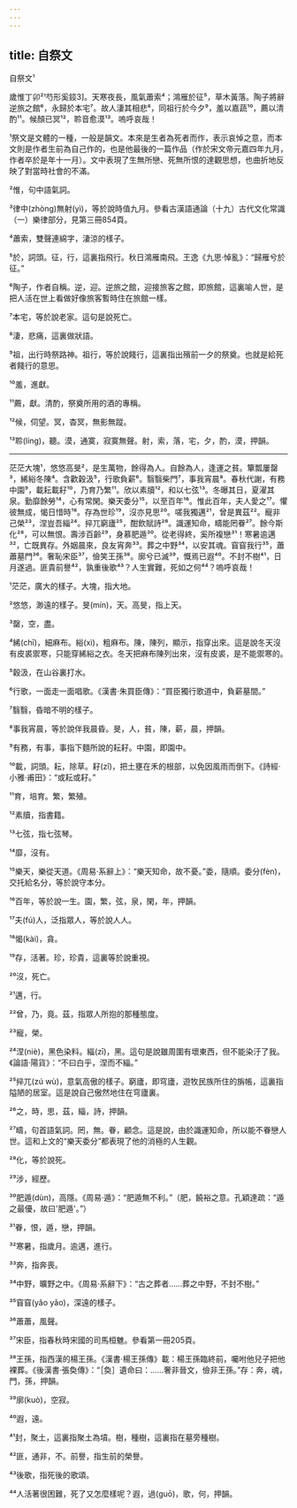 ```yaml
---
---
---
```

title: 自祭文
---




自祭文¹

歲惟丁卯²芍形奚鋄3]。天寒夜長，風氣蕭索⁴；鴻雁於征⁵，草木黃落。陶子將辭逆旅之館⁶，永歸於本宅⁷。故人淒其相悲⁸，同祖行於今夕⁹，羞以嘉蔬¹⁰，薦以清酌¹¹。候顏已冥¹²，聆音愈漠¹³。嗚呼哀哉！

¹祭文是文體的一種，一般是韻文。本來是生者為死者而作，表示哀悼之意，而本文則是作者生前為自己作的，也是他最後的一篇作品（作於宋文帝元嘉四年九月，作者卒於是年十一月）。文中表現了生無所戀、死無所恨的達觀思想，也曲折地反映了對當時社會的不滿。

²惟，句中語氣詞。

³律中(zhòng)無射(yì)，等於說時值九月。參看古漢語通論（十九）古代文化常識（一）樂律部分，見第三冊854頁。

⁴蕭索，雙聲連綿字，淒涼的樣子。

⁵於，詞頭。征，行，這裏指飛行。秋日鴻雁南飛。王逸《九思·悼亂》：“歸雁兮於征。”

⁶陶子，作者自稱。逆，迎。逆旅之館，迎接旅客之館，即旅館，這裏喻人世，是把人活在世上看做好像旅客暫時住在旅館一樣。

⁷本宅，等於說老家。這句是說死亡。

⁸淒，悲痛，這裏做狀語。

⁹祖，出行時祭路神。祖行，等於說餞行，這裏指出殯前一夕的祭奠。也就是給死者餞行的意思。

¹⁰羞，進獻。

¹¹薦，獻。清酌，祭奠所用的酒的專稱。

¹²候，伺望。冥，杳冥，無影無蹤。

¹³聆(líng)，聽。漠，通寞，寂寞無聲。射，索，落，宅，夕，酌，漠，押韻。



--------------------

茫茫大塊¹，悠悠高旻²，是生萬物，餘得為人。自餘為人，逢運之貧。簞瓢屢罄³，絺綌冬陳⁴。含歡穀汲⁵，行歌負薪⁶。翳翳柴門⁷，事我宵晨⁸。春秋代謝，有務中園⁹，載耘載耔¹⁰，乃育乃繁¹¹。欣以素牘¹²，和以七弦¹³。冬曝其日，夏濯其泉。勤靡餘勞¹⁴，心有常閑。樂天委分¹⁵，以至百年¹⁶。惟此百年，夫人愛之¹⁷。懼彼無成，愒日惜時¹⁸。存為世珍¹⁹，沒亦見思²⁰。嗟我獨邁²¹，曾是異茲²²。寵非己榮²³，涅豈吾緇²⁴。捽兀窮廬²⁵，酣飲賦詩²⁶。識運知命，疇能罔眷²⁷。餘今斯化²⁸，可以無恨。壽涉百齡²⁹，身慕肥遁³⁰。從老得終，奚所複戀³¹！寒暑逾邁³²，亡既異存。外姻晨來，良友宵奔³³。葬之中野³⁴，以安其魂。窅窅我行³⁵，蕭蕭墓門³⁶。奢恥宋臣³⁷，儉笑王孫³⁸。廓兮已滅³⁹，慨焉已遐⁴⁰。不封不樹⁴¹，日月遂過。匪貴前譽⁴²，孰重後歌⁴³？人生實難，死如之何⁴⁴？嗚呼哀哉！

¹茫茫，廣大的樣子。大塊，指大地。

²悠悠，渺遠的樣子。旻(mín)，天。高旻，指上天。

³罄，空，盡。

⁴絺(chī)，細麻布。綌(xì)，粗麻布。陳，陳列，顯示，指穿出來。這是說冬天沒有皮裘禦寒，只能穿絺綌之衣。冬天把麻布陳列出來，沒有皮裘，是不能禦寒的。

⁵穀汲，在山谷裏打水。

⁶行歌，一面走一面唱歌。《漢書·朱買臣傳》：“買臣獨行歌道中，負薪墓間。”

⁷翳翳，昏暗不明的樣子。

⁸事我宵晨，等於說伴我晨昏。旻，人，貧，陳，薪，晨，押韻。

⁹有務，有事，事指下麵所說的耘耔。中園，即園中。

¹⁰載，詞頭。耘，除草。耔(zǐ)，把土壅在禾的根部，以免因風雨而倒下。《詩經·小雅·甫田》：“或耘或耔。”

¹¹育，培育。繁，繁殖。

¹²素牘，指書籍。

¹³七弦，指七弦琴。

¹⁴靡，沒有。

¹⁵樂天，樂從天道。《周易·系辭上》：“樂天知命，故不憂。”委，隨順。委分(fèn)，交托給名分，等於說守本分。

¹⁶百年，等於說一生。園，繁，弦，泉，閑，年，押韻。

¹⁷夫(fú)人，泛指眾人，等於說人人。

¹⁸愒(kài)，貪。

¹⁹存，活著。珍，珍貴，這裏等於說重視。

²⁰沒，死亡。

²¹邁，行。

²²曾，乃，竟。茲，指眾人所抱的那種態度。

²³寵，榮。

²⁴涅(niè)，黑色染料。緇(zī)，黑。這句是說雖周圍有壞東西，但不能染汙了我。《論語·陽貨》：“不曰白乎，涅而不緇。”

²⁵捽兀(zú wù)，意氣高傲的樣子。窮廬，即穹廬，遊牧民族所住的旃帳，這裏指隘陋的居室。這是說自己傲然地住在穹廬裏。

²⁶之，時，思，茲，緇，詩，押韻。

²⁷疇，句首語氣詞。罔，無。眷，顧念。這是說，由於識運知命，所以能不眷戀人世。這和上文的“樂天委分”都表現了他的消極的人生觀。

²⁸化，等於說死。

²⁹涉，經歷。

³⁰肥遁(dùn)，高隱。《周易·遁》：“肥遁無不利。”（肥，饒裕之意。孔穎達疏：“遁之最優，故曰'肥遁'。”）

³¹眷，恨，遁，戀，押韻。

³²寒暑，指歲月。逾邁，進行。

³³奔，指奔喪。

³⁴中野，曠野之中。《周易·系辭下》：“古之葬者……葬之中野，不封不樹。”

³⁵窅窅(yǎo yǎo)，深遠的樣子。

³⁶蕭蕭，風聲。

³⁷宋臣，指春秋時宋國的司馬桓魋。參看第一冊205頁。

³⁸王孫，指西漢的楊王孫。《漢書·楊王孫傳》載：楊王孫臨終前，囑咐他兒子把他裸葬。《後漢書·張奐傳》：“［奐］遺命曰：……奢非晉文，儉非王孫。”存：奔，魂，門，孫，押韻。

³⁹廓(kuò)，空寂。

⁴⁰遐，遠。

⁴¹封，聚土，這裏指聚土為墳。樹，種樹，這裏指在墓旁種樹。

⁴²匪，通非，不。前譽，指生前的榮譽。

⁴³後歌，指死後的歌頌。

⁴⁴人活著很困難，死了又怎麼樣呢？遐，過(guō)，歌，何，押韻。